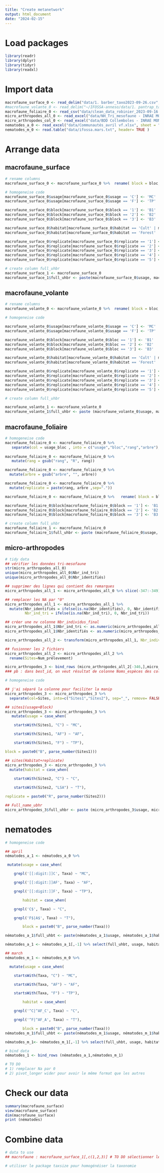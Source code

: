 ```yaml
---
title: "Create metanetwork"
output: html_document
date: "2024-02-15"
---
```


# Load packages

```r
library(readr)
library(dplyr)
library(tidyr)
library(readxl)
```

# Import data

```r
macrofaune_surface_0 <- read_delim("data/1. barber_taxo2023-09-26.csv", show_col_types = FALSE)[,-1]
#macrofaune_volante_0 <- read_delim("~/IFOSSA-anneso/data/1. pantrap_taxo2023-09-08.csv", show_col_types = FALSE)[,-1] # doesn't work for me (anne-so)
macrofaune_foliaire_0 <- read_csv("data/clean_data_robinier_2023-09-16.csv", show_col_types =  FALSE)
micro_arthropodes_all_0 <- read_excel("data/NH_Tri_mesofaune - INRAE MONTPELLER_AM_MH.xlsx")
micro_arthropodes_col_0 <- read_excel("data/BDD Collemboles - INRAE MONTPELLIER.xlsx")
nematodes_a_0 <- read_excel("data/Communautés_avril vf.xlsx", sheet = "Feuil1")
nematodes_m_0 <- read.table("data/ifossa.mars.txt", header= TRUE )
```

# Arrange data

## macrofaune_surface

```r
# rename columns
macrofaune_surface_0 <- macrofaune_surface_0 %>%  rename( block = bloc, replicate = rep )

# homogeneise code
macrofaune_surface_0$usage[macrofaune_surface_0$usage == 'C'] <- 'MC'
macrofaune_surface_0$usage[macrofaune_surface_0$usage == 'F'] <- 'TP'

macrofaune_surface_0$block[macrofaune_surface_0$block == '1'] <- 'B1'
macrofaune_surface_0$block[macrofaune_surface_0$block == '2'] <- 'B2'
macrofaune_surface_0$block[macrofaune_surface_0$block == '3'] <- 'B3'

macrofaune_surface_0$habitat[macrofaune_surface_0$habitat == 'Cult' | macrofaune_surface_0$habitat == 'cult' ] <- 'C'
macrofaune_surface_0$habitat[macrofaune_surface_0$habitat == 'Forest' | macrofaune_surface_0$habitat == 'LSA' ] <- 'T'

macrofaune_surface_0$replicate[macrofaune_surface_0$replicate == '1'] <- 'R1'
macrofaune_surface_0$replicate[macrofaune_surface_0$replicate == '2'] <- 'R2'
macrofaune_surface_0$replicate[macrofaune_surface_0$replicate == '3'] <- 'R3'
macrofaune_surface_0$replicate[macrofaune_surface_0$replicate == '4'] <- 'R4'
macrofaune_surface_0$replicate[macrofaune_surface_0$replicate == '5'] <- 'R5'

# create column full_uhbr
macrofaune_surface_1 <- macrofaune_surface_0
macrofaune_surface_1$full_uhbr <- paste(macrofaune_surface_0$usage, macrofaune_surface_0$habitat, macrofaune_surface_0$block, macrofaune_surface_0$replicate, sep = "_")
```

## macrofaune_volante

```r
# rename columns
macrofaune_volante_0 <- macrofaune_volante_0 %>%  rename( block = bloc, replicate = rep )

# homogeneise code

macrofaune_volante_0$usage[macrofaune_volante_0$usage == 'C'] <- 'MC'
macrofaune_volante_0$usage[macrofaune_volante_0$usage == 'F'] <- 'TP'

macrofaune_volante_0$block[macrofaune_volante_0$bloc == '1'] <- 'B1'
macrofaune_volante_0$block[macrofaune_volante_0$bloc == '2'] <- 'B2'
macrofaune_volante_0$block[macrofaune_volante_0$bloc == '3'] <- 'B3'

macrofaune_volante_0$habitat[macrofaune_volante_0$habitat == 'Cult' | macrofaune_volante_0$habitat == 'cult' ] <- 'C'
macrofaune_volante_0$habitat[macrofaune_volante_0$habitat == 'Forest' | macrofaune_volante_0$habitat == 'LSA' ] <- 'T'

macrofaune_volante_0$replicate[macrofaune_volante_0$replicate == '1'] <- 'R1'
macrofaune_volante_0$replicate[macrofaune_volante_0$replicate == '2'] <- 'R2'
macrofaune_volante_0$replicate[macrofaune_volante_0$replicate == '3'] <- 'R3'
macrofaune_volante_0$replicate[macrofaune_volante_0$replicate == '4'] <- 'R4'
macrofaune_volante_0$replicate[macrofaune_volante_0$replicate == '5'] <- 'R5'

# create column full_uhbr

macrofaune_volante_1 <- macrofaune_volante_0
macrofaune_volante_1$full_uhbr <- paste (macrofaune_volante_0$usage, macrofaune_volante_0$habitat, macrofaune_volante_0$block, macrofaune_volante_0$replicate, sep = "_")
```

## macrofaune_foliaire

```r
# homogeneise code
macrofaune_foliaire_0 <- macrofaune_foliaire_0 %>% 
   separate(col = usage_bloc , into = c("usage","bloc","rang","arbre"), sep = "_")
  
macrofaune_foliaire_0 <- macrofaune_foliaire_0 %>% 
   mutate(rang = gsub("rang", "R", rang)) 

macrofaune_foliaire_0 <- macrofaune_foliaire_0 %>% 
  mutate(arbre = gsub("arbre", "", arbre))

macrofaune_foliaire_0 <- macrofaune_foliaire_0 %>% 
  mutate(replicate = paste(rang, arbre ,sep="."))

macrofaune_foliaire_0 <- macrofaune_foliaire_0 %>%   rename( block = bloc )

macrofaune_foliaire_0$block[macrofaune_foliaire_0$block == '1'] <- 'B1'
macrofaune_foliaire_0$block[macrofaune_foliaire_0$block == '2'] <- 'B2'
macrofaune_foliaire_0$block[macrofaune_foliaire_0$block == '3'] <- 'B3'

# create column full_uhbr
macrofaune_foliaire_1 <- macrofaune_foliaire_0
macrofaune_foliaire_1$full_uhbr <- paste (macrofaune_foliaire_0$usage, macrofaune_foliaire_0$block, macrofaune_foliaire_0$replicate, sep = "_")
```

## micro-arthropodes 

```r
# tidy data
## vérifier les données tri-mesofaune 
str(micro_arthropodes_all_0)
unique(micro_arthropodes_all_0$Nbr_ind_tri)
unique(micro_arthropodes_all_0$Nbr_identifiés)

## supprimer des lignes qui contient des remarques 
micro_arthropodes_all_1 <- micro_arthropodes_all_0 %>% slice(-347:-349)

## remplacer les NA par "0"
micro_arthropodes_all_1 <- micro_arthropodes_all_1 %>%
  mutate(Nbr_identifiés = ifelse(is.na(Nbr_identifiés), 0, Nbr_identifiés),
         Nbr_ind_tri = ifelse(is.na(Nbr_ind_tri), 0, Nbr_ind_tri))

## créer une nv colonne Nbr_individus_final
micro_arthropodes_all_1$Nbr_ind_tri <- as.numeric(micro_arthropodes_all_1$Nbr_ind_tri)
micro_arthropodes_all_1$Nbr_identifiés <- as.numeric(micro_arthropodes_all_1$Nbr_identifiés) 

micro_arthropodes_all_2 <- transform(micro_arthropodes_all_1, Nbr_individus_final = Nbr_ind_tri - Nbr_identifiés)

## fusionner les 2 fichiers 
micro_arthropodes_all_2 <- micro_arthropodes_all_2 %>% 
  rename(Sites=Num_prélevement)

micro_arthropodes_3 <- bind_rows (micro_arthropodes_all_2[-346,],micro_arthropodes_col_0)
### pb : dans best_id, on veut résultat de colonne Noms_espèces des col ### TO DO
```

```r
# homogeneise code

## j'ai séparé la colonne pour faciliter la manip 
micro_arthropodes_3 <- micro_arthropodes_3 %>% 
  separate(col=Sites, into=c("Sites1","Sites2"), sep="_", remove= FALSE)

## sites1(usage+Block)
micro_arthropodes_3 <- micro_arthropodes_3 %>% 
   mutate(usage = case_when(

    startsWith(Sites1, "C") ~ "MC",

    startsWith(Sites1, "AF") ~ "AF",

    startsWith(Sites1, "F") ~ "TP"),

block = paste0("B", parse_number(Sites1)))

## sites(Habitat+replicate)
micro_arthropodes_3 <- micro_arthropodes_3 %>% 
  mutate(habitat = case_when(
    
    startsWith(Sites2, "C") ~ "C",

    startsWith(Sites2, "LSA") ~ "T"),

replicate = paste0("R", parse_number(Sites2)))

## Full_name_ubhr
micro_arthropodes_3$full_uhbr <- paste (micro_arthropodes_3$usage, micro_arthropodes_3$habitat, micro_arthropodes_3$block, micro_arthropodes_3$replicate, sep = "_")
```

# nematodes

```r
# homogeneise code

## april
nématodes_a_1 <- nématodes_a_0 %>%

 mutate(usage = case_when(

    grepl('[[:digit:]]C', Taxa) ~ "MC",

    grepl('[[:digit:]]AF', Taxa) ~ "AF",

    grepl('[[:digit:]]F', Taxa) ~ "TP"),

        habitat = case_when(

    grepl('C$', Taxa) ~ "C",

    grepl('F$|A$', Taxa) ~ "T"),

        block = paste0("B", parse_number(Taxa)))

nématodes_a_1$full_uhbt <- paste(nématodes_a_1$usage, nématodes_a_1$habitat, nématodes_a_1$block, sep="_")

nématodes_a_1 <- nématodes_a_1[,-1] %>% select(full_uhbt, usage, habitat, block, everything())

## march
nématodes_m_1 <- nématodes_m_0 %>%

  mutate(usage = case_when(

    startsWith(Taxa, "C") ~ "MC",

    startsWith(Taxa, "AF") ~ "AF",

    startsWith(Taxa, "F") ~ "TP"),

        habitat = case_when(

    grepl('^C|^AF_C', Taxa) ~ "C",

    grepl('^F|^AF_A', Taxa) ~ "T"),

        block = paste0("B", parse_number(Taxa)))
nématodes_m_1$full_uhbt <- paste(nématodes_m_1$usage, nématodes_m_1$habitat, nématodes_m_1$block, sep="_")

nématodes_m_1<- nématodes_m_1[,-1] %>% select(full_uhbt, usage, habitat, block, everything()) # je n'est poas inclu time 

# bind data
nématodes_1 <- bind_rows (nématodes_a_1,nématodes_m_1)

# TO DO
# 1) remplacer Na par 0
# 2) pivot_longer wider pour avoir le même format que les autres
```

# Check our data

```r
summary(macrofaune_surface)
view(macrofaune_surface)
dim(macrofaune_surface)
print (nématodes)
```

# Combine data

```r
# data to use
## macrofaune : macrofaune_surface_1[,c(1,2,3)] # TO DO sélectionner les colonnes à utiliser pour chaque fichier

# utiliser le package taxsize pour homogénéiser la taxonomie
```



